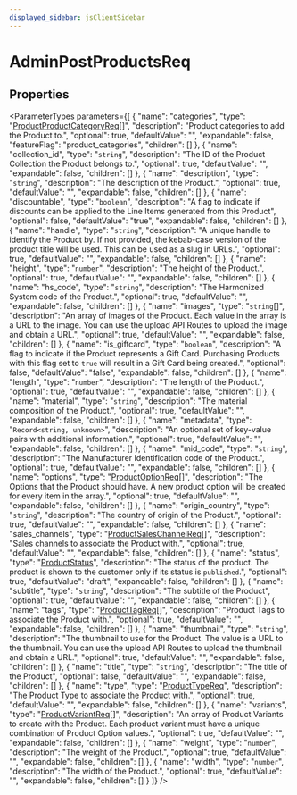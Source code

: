 ```yaml
---
displayed_sidebar: jsClientSidebar
---
```



# AdminPostProductsReq

## Properties

<ParameterTypes parameters={[
  {
    "name": "categories",
    "type": "[ProductProductCategoryReq](internal.ProductProductCategoryReq.mdx)[]",
    "description": "Product categories to add the Product to.",
    "optional": true,
    "defaultValue": "",
    "expandable": false,
    "featureFlag": "product_categories",
    "children": []
  },
  {
    "name": "collection_id",
    "type": "`string`",
    "description": "The ID of the Product Collection the Product belongs to.",
    "optional": true,
    "defaultValue": "",
    "expandable": false,
    "children": []
  },
  {
    "name": "description",
    "type": "`string`",
    "description": "The description of the Product.",
    "optional": true,
    "defaultValue": "",
    "expandable": false,
    "children": []
  },
  {
    "name": "discountable",
    "type": "`boolean`",
    "description": "A flag to indicate if discounts can be applied to the Line Items generated from this Product",
    "optional": false,
    "defaultValue": "true",
    "expandable": false,
    "children": []
  },
  {
    "name": "handle",
    "type": "`string`",
    "description": "A unique handle to identify the Product by. If not provided, the kebab-case version of the product title will be used. This can be used as a slug in URLs.",
    "optional": true,
    "defaultValue": "",
    "expandable": false,
    "children": []
  },
  {
    "name": "height",
    "type": "`number`",
    "description": "The height of the Product.",
    "optional": true,
    "defaultValue": "",
    "expandable": false,
    "children": []
  },
  {
    "name": "hs_code",
    "type": "`string`",
    "description": "The Harmonized System code of the Product.",
    "optional": true,
    "defaultValue": "",
    "expandable": false,
    "children": []
  },
  {
    "name": "images",
    "type": "`string`[]",
    "description": "An array of images of the Product. Each value in the array is a URL to the image. You can use the upload API Routes to upload the image and obtain a URL.",
    "optional": true,
    "defaultValue": "",
    "expandable": false,
    "children": []
  },
  {
    "name": "is_giftcard",
    "type": "`boolean`",
    "description": "A flag to indicate if the Product represents a Gift Card. Purchasing Products with this flag set to `true` will result in a Gift Card being created.",
    "optional": false,
    "defaultValue": "false",
    "expandable": false,
    "children": []
  },
  {
    "name": "length",
    "type": "`number`",
    "description": "The length of the Product.",
    "optional": true,
    "defaultValue": "",
    "expandable": false,
    "children": []
  },
  {
    "name": "material",
    "type": "`string`",
    "description": "The material composition of the Product.",
    "optional": true,
    "defaultValue": "",
    "expandable": false,
    "children": []
  },
  {
    "name": "metadata",
    "type": "`Record<string, unknown>`",
    "description": "An optional set of key-value pairs with additional information.",
    "optional": true,
    "defaultValue": "",
    "expandable": false,
    "children": []
  },
  {
    "name": "mid_code",
    "type": "`string`",
    "description": "The Manufacturer Identification code of the Product.",
    "optional": true,
    "defaultValue": "",
    "expandable": false,
    "children": []
  },
  {
    "name": "options",
    "type": "[ProductOptionReq](internal.ProductOptionReq.mdx)[]",
    "description": "The Options that the Product should have. A new product option will be created for every item in the array.",
    "optional": true,
    "defaultValue": "",
    "expandable": false,
    "children": []
  },
  {
    "name": "origin_country",
    "type": "`string`",
    "description": "The country of origin of the Product.",
    "optional": true,
    "defaultValue": "",
    "expandable": false,
    "children": []
  },
  {
    "name": "sales_channels",
    "type": "[ProductSalesChannelReq](internal.ProductSalesChannelReq.mdx)[]",
    "description": "Sales channels to associate the Product with.",
    "optional": true,
    "defaultValue": "",
    "expandable": false,
    "children": []
  },
  {
    "name": "status",
    "type": "[ProductStatus](../enums/internal.ProductStatus.mdx)",
    "description": "The status of the product. The product is shown to the customer only if its status is `published`.",
    "optional": true,
    "defaultValue": "draft",
    "expandable": false,
    "children": []
  },
  {
    "name": "subtitle",
    "type": "`string`",
    "description": "The subtitle of the Product",
    "optional": true,
    "defaultValue": "",
    "expandable": false,
    "children": []
  },
  {
    "name": "tags",
    "type": "[ProductTagReq](internal.ProductTagReq.mdx)[]",
    "description": "Product Tags to associate the Product with.",
    "optional": true,
    "defaultValue": "",
    "expandable": false,
    "children": []
  },
  {
    "name": "thumbnail",
    "type": "`string`",
    "description": "The thumbnail to use for the Product. The value is a URL to the thumbnail. You can use the upload API Routes to upload the thumbnail and obtain a URL.",
    "optional": true,
    "defaultValue": "",
    "expandable": false,
    "children": []
  },
  {
    "name": "title",
    "type": "`string`",
    "description": "The title of the Product",
    "optional": false,
    "defaultValue": "",
    "expandable": false,
    "children": []
  },
  {
    "name": "type",
    "type": "[ProductTypeReq](internal.ProductTypeReq.mdx)",
    "description": "The Product Type to associate the Product with.",
    "optional": true,
    "defaultValue": "",
    "expandable": false,
    "children": []
  },
  {
    "name": "variants",
    "type": "[ProductVariantReq](internal.ProductVariantReq.mdx)[]",
    "description": "An array of Product Variants to create with the Product. Each product variant must have a unique combination of Product Option values.",
    "optional": true,
    "defaultValue": "",
    "expandable": false,
    "children": []
  },
  {
    "name": "weight",
    "type": "`number`",
    "description": "The weight of the Product.",
    "optional": true,
    "defaultValue": "",
    "expandable": false,
    "children": []
  },
  {
    "name": "width",
    "type": "`number`",
    "description": "The width of the Product.",
    "optional": true,
    "defaultValue": "",
    "expandable": false,
    "children": []
  }
]} />
